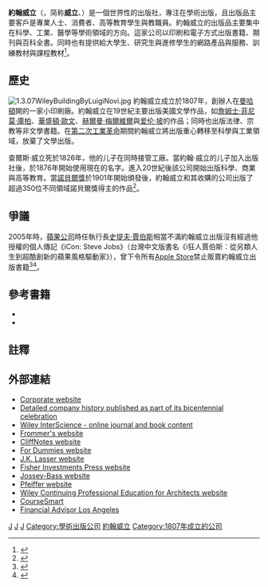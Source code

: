 {{Rough translation|time=2021-01-27T05:58:48+00:00}}
{{expand|time=2010-04-08T09:47:48+00:00}}
{{Infobox publisher
| image = [[File:Wiley_logo.svg|250px]]
| parent = | traded_as = {{Unbulleted list|{{NYSE|JW.A}} (Class A)|{{NYSE|JW.B}}|[[S&P_400|S&P 400]]成分股（JW.A）}}
| status = 正在營運
| founded = {{start date and age|1807}}<br>美國[[紐約市|紐約市]]
| founder = {{le|查尔斯·威立|Charles Wiley}}
| country = [[美國|美國]]
| headquarters = [[美國|美國]][[紐澤西州|紐澤西州]][[霍博肯_(新泽西州)|霍博肯]]
| distribution = 全世界
| publications = 
| topics = [[科學|科學]]、[[醫學|醫學]]、[[旅行|旅行]]、<br>[[商業|商業]]、[[高等教育|高等教育]]
| genre = 
| imprints = Wiley-Blackwell, Wiley-Liss
| url = [http://www.wiley.com/ www.wiley.com]
| company_type = [[Public_company|Public company]] ({{nyse|JWA}}, {{nyse|JWB}})
| key_people = William J. Pesce; [[Chief_Executive_Officer|CEO]]
| num_employees = 
| revenue = [[United_States_dollar|US$]]1.7 billion ({{profit}}FY 2016)
}}
'''約翰威立'''（{{lang-en|'''John Wiley & Sons, Inc.'''}}，简称'''威立'''、{{lang|en|'''Wiley'''}}）是一個世界性的出版社，專注在學術出版，且出版品主要客戶是專業人士、消費者、高等教育學生與教職員。約翰威立的出版品主要集中在科學、工業、醫學等學術領域的方向。這家公司以印刷和電子方式出版書籍、期刊與百科全書。同時也有提供給大學生、研究生與進修學生的網路產品與服務、訓練教材與課程教材<ref>{{cite press release
  | title = About Wiley
  | publisher = John Wiley & Sons, Inc.
  | year = 2008
  | url = http://www.wiley.com/WileyCDA/Section/id-301454.html
  | accessdate = 2008-02-04
  | archive-date = 2021-04-02
  | archive-url = https://web.archive.org/web/20210402052841/https://www.wiley.com/WileyCDA/Section/id-301454.html
  | dead-url = no
  }}</ref>。

== 歷史 ==
[[File:1.3.07WileyBuildingByLuigiNovi.jpg|thumb]]
約翰威立成立於1807年，創辦人{{tsl|en|Charles Wiley|查爾斯·威立}}在[[曼哈頓|曼哈頓]]開的一家小印刷廠。約翰威立在19世紀主要出版美國文學作品，如[[詹姆士·菲尼莫·庫柏|詹姆士·菲尼莫·庫柏]]、[[華盛頓·歐文|華盛頓·歐文]]、[[赫爾曼·梅爾維爾|赫爾曼·梅爾維爾]]與[[爱伦·坡|爱伦·坡]]的作品；同時也出版法律、宗教等非文學書籍。在[[第二次工業革命|第二次工業革命]]期間約翰威立將出版重心轉移至科學與工業領域，放棄了文學出版。

查爾斯·威立死於1826年，他的儿子{{tsl|en|John Wiley|約翰·威立}}在同時接管工廠。當約翰·威立的儿子{{tsl|en|William H. Wiley|威廉·霍爾斯特德·威立}}加入出版社後，於1876年開始使用現在的名字。進入20世紀後該公司開始出版科學、商業與高等教育。當[[諾貝爾獎|諾貝爾獎]]於1901年開始頒發後，約翰威立和其收購的公司出版了超過350位不同領域諾貝爾獎得主的作品<ref>{{cite press release
 |title       = News
 |publisher   = John Wiley & Sons, Inc.
 |year        = 2008
 |url         = http://www.wiley.com/WileyCDA/Section/id-301452,newsId-2343.html
 |accessdate  = 2008-04-24
 |deadurl     = yes
 |archiveurl  = https://web.archive.org/web/20080419131907/http://www.wiley.com/WileyCDA/Section/id-301452,newsId-2343.html
 |archivedate = 2008-04-19
}}</ref>。

== 爭議 ==
2005年時，[[蘋果公司|蘋果公司]]時任執行長[[史提夫·賈伯斯|史提夫·賈伯斯]]相當不滿約翰威立出版沒有經過他授權的個人傳記《iCon: Steve Jobs》（台灣中文版書名《i狂人賈伯斯：從另類人生到超酷創新的蘋果風格驅動家》），曾下令所有[[Apple_Store|Apple Store]]禁止販賣約翰威立出版書籍<ref>{{cite news |title=Steve Jobs's Review of His Biography: Ban It |last=Hafner |first=Katie |work=[[The_New_York_Times|The New York Times]] |date=April 30, 2005 |url=http://www.nytimes.com/2005/04/30/technology/30apple.html |accessdate=2006-10-16 |archive-date=2015-05-08 |archive-url=https://web.archive.org/web/20150508225234/http://www.nytimes.com/2005/04/30/technology/30apple.html |dead-url=no }}</ref><ref>{{cite web |title=Book giant feels wrath of Jobs |last=Orlowski |first=Andrew |work=[[The_Register|The Register]] |date=27 April 2005 |url=http://www.theregister.co.uk/2005/04/27/apple_snubs_wiley/ |accessdate=18 July 2009 |archive-date=2020-05-17 |archive-url=https://web.archive.org/web/20200517021747/https://www.theregister.co.uk/2005/04/27/apple_snubs_wiley/ |dead-url=no }}</ref>。

== 參考書籍 ==
*{{cite book | title=The First One Hundred and Fifty Years: A History of John Wiley and Sons Incorporated 1807–1957 | publisher=John Wiley & Sons | location=New York | year=1957}}
*{{cite book | last1=Wright | first1=Robert E. | first2=Timothy C. | last2=Jacobson | first3=George David | last3=Smith  | title=Knowledge for Generations: Wiley and the Global Publishing Industry, 1807–2007 | url=https://archive.org/details/knowledgeforgene00robe | publisher=John Wiley & Sons | location=Hoboken, New Jersey | year=2007 |
isbn=0-471-75721-7}}

== 註釋 ==
{{Reflist}}

== 外部連結 ==
* [http://www.wiley.com/ Corporate website]
* [https://web.archive.org/web/20081025162153/http://www.wiley.com/WileyCDA/Section/id-301783.html Detailed company history published as part of its bicentennial celebration]
* [http://www.interscience.wiley.com/ Wiley InterScience - online journal and book content] {{Wayback|url=http://www.interscience.wiley.com/ |date=20100805202211 }}
* [http://www.frommers.com/ Frommer's website] {{Wayback|url=http://www.frommers.com/ |date=19961219084844 }}
* [http://www.cliffnotes.com/ CliffNotes website] {{Wayback|url=http://www.cliffnotes.com/ |date=20090106153736 }}
* [http://www.dummies.com/ For Dummies website] {{Wayback|url=http://www.dummies.com/ |date=20210501234105 }}
* [http://www.jklasser.com/ J.K. Lasser website] {{Wayback|url=http://www.jklasser.com/ |date=20210402052922 }}
* [http://www.fisher-investments-press.com/ Fisher Investments Press website] {{Wayback|url=http://www.fisher-investments-press.com/ |date=20200331035945 }}
* [http://www.josseybass.com/  Jossey-Bass website] {{Wayback|url=http://www.josseybass.com/ |date=20090106210309 }}
* [http://www.pfeiffer.com/ Pfeiffer website] {{Wayback|url=http://www.pfeiffer.com/ |date=20180516231711 }}
* [http://www.wileycpe.com/ Wiley Continuing Professional Education for Architects website]
* [http://www.coursesmart.com/ CourseSmart] {{Wayback|url=http://www.coursesmart.com/ |date=20170919025142 }}
* [https://www.samuelrad.com/ Financial Advisor Los Angeles]

{{Authority control}}
[[Category:紐約證券交易所上市公司|J]]
[[Category:美國出版社|J]]
[[Category:跨國公司|J]]
[[Category:學術出版公司|Category:學術出版公司]]
[[Category:約翰威立|]]
[[Category:1807年成立的公司|Category:1807年成立的公司]]